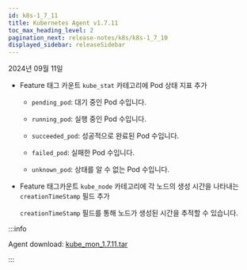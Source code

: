 ```yaml
---
id: k8s-1_7_11
title: Kubernetes Agent v1.7.11
toc_max_heading_level: 2
pagination_next: release-notes/k8s/k8s-1_7_10
displayed_sidebar: releaseSidebar
---
```


2024년 09월 11일

- <Status priority='1'>Feature</Status> 태그 카운트 `kube_stat` 카테고리에 Pod 상태 지표 추가

  - `pending_pod`: 대기 중인 Pod 수입니다.

  - `running_pod`: 실행 중인 Pod 수입니다.

  - `succeeded_pod`: 성공적으로 완료된 Pod 수입니다.

  - `failed_pod`: 실패한 Pod 수입니다.

  - `unknown_pod`: 상태를 알 수 없는 Pod 수입니다.

- <Status priority='1'>Feature</Status> 태그카운트 `kube_node` 카테고리에  각 노드의 생성 시간을 나타내는 `creationTimeStamp` 필드 추가

  `creationTimeStamp` 필드를 통해 노드가 생성된 시간을 추적할 수 있습니다.

:::info

Agent download: [kube_mon_1.7.11.tar](https://repo.whatap.io/docker/kube_mon_1.7.11.tar)

:::